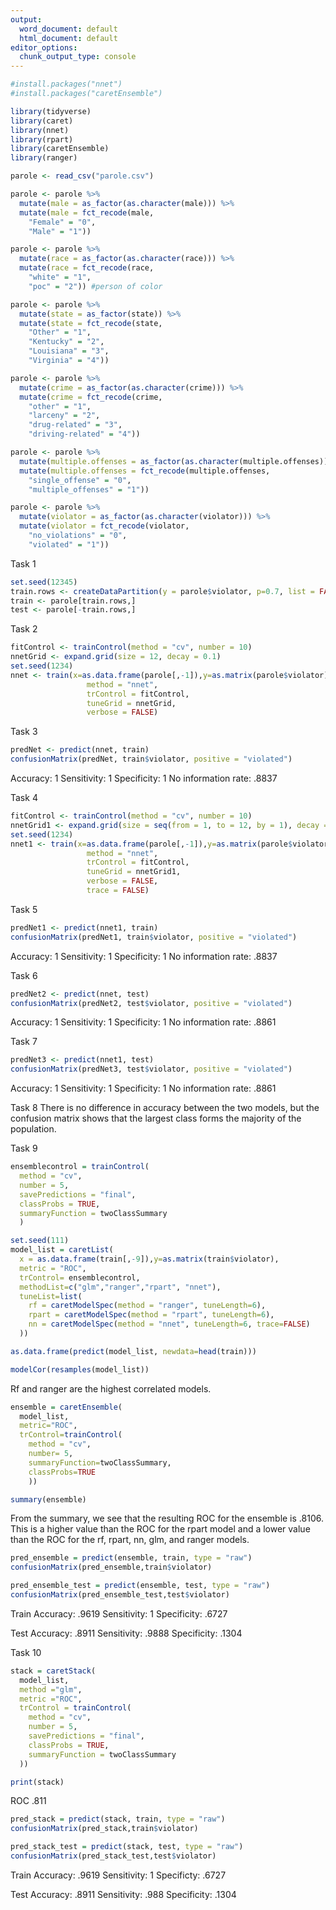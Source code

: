 ---
output:
  word_document: default
  html_document: default
editor_options: 
  chunk_output_type: console
---
```{r}
#install.packages("nnet")
#install.packages("caretEnsemble")
```

```{r}
library(tidyverse)
library(caret)
library(nnet)
library(rpart)
library(caretEnsemble)
library(ranger)
```

```{r}
parole <- read_csv("parole.csv")
```

```{r}
parole <- parole %>%
  mutate(male = as_factor(as.character(male))) %>%
  mutate(male = fct_recode(male,
    "Female" = "0",
    "Male" = "1"))
```

```{r}
parole <- parole %>%
  mutate(race = as_factor(as.character(race))) %>%
  mutate(race = fct_recode(race,
    "white" = "1",
    "poc" = "2")) #person of color
```

```{r}
parole <- parole %>%
  mutate(state = as_factor(state)) %>%
  mutate(state = fct_recode(state,
    "Other" = "1",
    "Kentucky" = "2",
    "Louisiana" = "3",
    "Virginia" = "4"))
```

```{r}
parole <- parole %>%
  mutate(crime = as_factor(as.character(crime))) %>%
  mutate(crime = fct_recode(crime,
    "other" = "1",
    "larceny" = "2",
    "drug-related" = "3",
    "driving-related" = "4"))
```

```{r}
parole <- parole %>%
  mutate(multiple.offenses = as_factor(as.character(multiple.offenses))) %>%
  mutate(multiple.offenses = fct_recode(multiple.offenses,
    "single_offense" = "0",
    "multiple_offenses" = "1"))
```

```{r}
parole <- parole %>%
  mutate(violator = as_factor(as.character(violator))) %>%
  mutate(violator = fct_recode(violator,
    "no_violations" = "0",
    "violated" = "1"))
```

Task 1
```{r}
set.seed(12345) 
train.rows <- createDataPartition(y = parole$violator, p=0.7, list = FALSE)
train <- parole[train.rows,] 
test <- parole[-train.rows,]
```

Task 2
```{r}
fitControl <- trainControl(method = "cv", number = 10)
nnetGrid <- expand.grid(size = 12, decay = 0.1)
set.seed(1234)
nnet <- train(x=as.data.frame(parole[,-1]),y=as.matrix(parole$violator), 
                 method = "nnet",
                 trControl = fitControl,
                 tuneGrid = nnetGrid,
                 verbose = FALSE)

```

Task 3
```{r}
predNet <- predict(nnet, train)
confusionMatrix(predNet, train$violator, positive = "violated")
```
Accuracy: 1
Sensitivity: 1
Specificity: 1
No information rate: .8837

Task 4
```{r}
fitControl <- trainControl(method = "cv", number = 10)
nnetGrid1 <- expand.grid(size = seq(from = 1, to = 12, by = 1), decay = seq(from = .01, to = 0.5, by = 0.1))
set.seed(1234)
nnet1 <- train(x=as.data.frame(parole[,-1]),y=as.matrix(parole$violator), 
                 method = "nnet",
                 trControl = fitControl,
                 tuneGrid = nnetGrid1,
                 verbose = FALSE,
                 trace = FALSE)

```

Task 5
```{r}
predNet1 <- predict(nnet1, train)
confusionMatrix(predNet1, train$violator, positive = "violated")
```
Accuracy: 1
Sensitivity: 1
Specificity: 1
No information rate: .8837

Task 6
```{r}
predNet2 <- predict(nnet, test)
confusionMatrix(predNet2, test$violator, positive = "violated")
```
Accuracy: 1
Sensitivity: 1
Specificity: 1
No information rate: .8861

Task 7
```{r}
predNet3 <- predict(nnet1, test)
confusionMatrix(predNet3, test$violator, positive = "violated")
```
Accuracy: 1
Sensitivity: 1
Specificity: 1
No information rate: .8861

Task 8
There is no difference in accuracy between the two models, but the confusion matrix shows that the largest class forms the majority of the population.

Task 9
```{r}
ensemblecontrol = trainControl(
  method = "cv",
  number = 5,
  savePredictions = "final",
  classProbs = TRUE,
  summaryFunction = twoClassSummary
  )
```

```{r}
set.seed(111)
model_list = caretList(
  x = as.data.frame(train[,-9]),y=as.matrix(train$violator),
  metric = "ROC",
  trControl= ensemblecontrol,
  methodList=c("glm","ranger","rpart", "nnet"),
  tuneList=list(
    rf = caretModelSpec(method = "ranger", tuneLength=6),
    rpart = caretModelSpec(method = "rpart", tuneLength=6),
    nn = caretModelSpec(method = "nnet", tuneLength=6, trace=FALSE)
  ))
```

```{r}
as.data.frame(predict(model_list, newdata=head(train)))
```

```{r}
modelCor(resamples(model_list))
```
Rf and ranger are the highest correlated models.

```{r}
ensemble = caretEnsemble(
  model_list, 
  metric="ROC",
  trControl=trainControl(
    method = "cv",
    number= 5,
    summaryFunction=twoClassSummary,
    classProbs=TRUE
    ))
```

```{r}
summary(ensemble)
```
From the summary, we see that the resulting ROC for the ensemble is .8106. This is a higher value than the ROC for the rpart model and a lower value than the ROC for the rf, rpart, nn, glm, and ranger models.

```{r}
pred_ensemble = predict(ensemble, train, type = "raw")
confusionMatrix(pred_ensemble,train$violator)

pred_ensemble_test = predict(ensemble, test, type = "raw")
confusionMatrix(pred_ensemble_test,test$violator)
```
Train
Accuracy: .9619
Sensitivity: 1
Specificity: .6727

Test
Accuracy: .8911
Sensitivity: .9888
Specificity: .1304

Task 10

```{r}
stack = caretStack(
  model_list,
  method ="glm",
  metric ="ROC",
  trControl = trainControl(
    method = "cv", 
    number = 5,
    savePredictions = "final",
    classProbs = TRUE,
    summaryFunction = twoClassSummary
  ))

```

```{r}
print(stack)
```
ROC .811

```{r}
pred_stack = predict(stack, train, type = "raw")
confusionMatrix(pred_stack,train$violator)

pred_stack_test = predict(stack, test, type = "raw")
confusionMatrix(pred_stack_test,test$violator)
```
Train
Accuracy: .9619
Sensitivity: 1
Specificty: .6727

Test
Accuracy: .8911
Sensitivity: .988
Specificity: .1304
